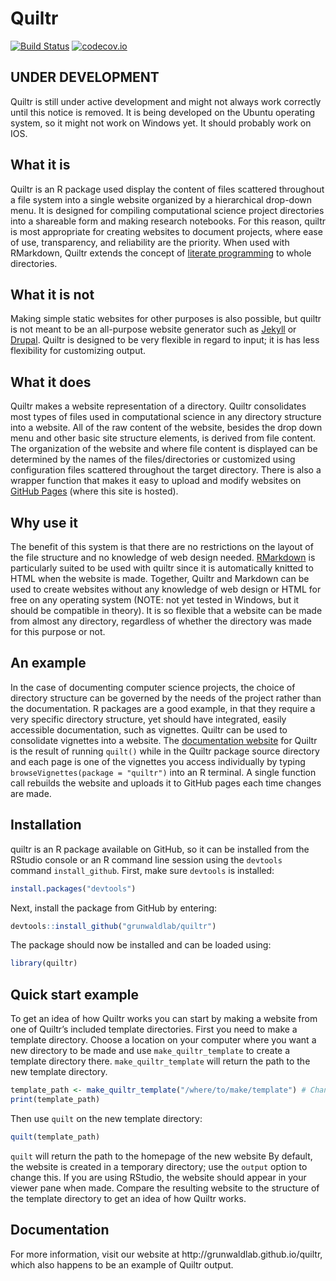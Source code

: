 # Quiltr

[![Build Status](https://travis-ci.org/grunwaldlab/quiltr.png?branch=master)](https://travis-ci.org/grunwaldlab/quiltr?branch=master)
[![codecov.io](https://codecov.io/github/grunwaldlab/quiltr/coverage.svg?branch=master)](https://codecov.io/github/grunwaldlab/quiltr?branch=master)

## UNDER DEVELOPMENT

Quiltr is still under active development and might not always work correctly until this notice is removed.
It is being developed on the Ubuntu operating system, so it might not work on Windows yet.
It should probably work on IOS. 


## What it is

Quiltr is an R package used display the content of files scattered throughout a file system into a single website organized by a hierarchical drop-down menu.
It is designed for compiling computational science project directories into a shareable form and making research notebooks.
For this reason, quiltr is most appropriate for creating websites to document projects, where ease of use, transparency, and reliability are the priority.
When used with RMarkdown, Quiltr extends the concept of [literate programming](https://en.wikipedia.org/?title=Literate_programming) to whole directories.


## What it is not

Making simple static websites for other purposes is also possible, but quiltr is not meant to be an all-purpose website generator such as [Jekyll](http://jekyllrb.com/) or [Drupal](https://www.drupal.org/).
Quiltr is designed to be very flexible in regard to input; it is has less flexibility for customizing output. 


## What it does

Quiltr makes a website representation of a directory.
Quiltr consolidates most types of files used in computational science in any directory structure into a website.
All of the raw content of the website, besides the drop down menu and other basic site structure elements, is derived from file content.
The organization of the website and where file content is displayed can be determined by the names of the files/directories or customized using configuration files scattered throughout the target directory.
There is also a wrapper function that makes it easy to upload and modify websites on [GitHub Pages](https://pages.github.com/) (where this site is hosted).


## Why use it

The benefit of this system is that there are no restrictions on the layout of the file structure and no knowledge of web design needed.
[RMarkdown](http://rmarkdown.rstudio.com/) is particularly suited to be used with quiltr since it is automatically knitted to HTML when the website is made.
Together, Quiltr and Markdown can be used to create websites without any knowledge of web design or HTML for free on any operating system (NOTE: not yet tested in Windows, but it should be compatible in theory).
It is so flexible that a website can be made from almost any directory, regardless of whether the directory was made for this purpose or not.


## An example

In the case of documenting computer science projects, the choice of directory structure can be governed by the needs of the project rather than the documentation.
R packages are a good example, in that they require a very specific directory structure, yet should have integrated, easily accessible documentation, such as vignettes. 
Quiltr can be used to consolidate vignettes into a website. 
The [documentation website](http://grunwaldlab.github.io/quiltr) for Quiltr is the result of running `quilt()` while in the Quiltr package source directory and each page is one of the vignettes you access individually by typing `browseVignettes(package = "quiltr")` into an R terminal. 
A single function call rebuilds the website and uploads it to GitHub pages each time changes are made. 


## Installation

quiltr is an R package available on GitHub, so it can be installed from the RStudio console or an R command line session using the `devtools` command `install_github`.
First, make sure `devtools` is installed:

```r
install.packages("devtools")
```

Next, install the package from GitHub by entering:

```r
devtools::install_github("grunwaldlab/quiltr")
```

The package should now be installed and can be loaded using:

```r
library(quiltr)
```

## Quick start example

To get an idea of how Quiltr works you can start by making a website from one of Quiltr's included template directories. 
First you need to make a template directory.
Choose a location on your computer where you want a new directory to be made and use `make_quiltr_template` to create a template directory there.
`make_quiltr_template` will return the path to the new template directory. 

```r
template_path <- make_quiltr_template("/where/to/make/template") # Change this path
print(template_path)
```

Then use `quilt` on the new template directory:

```r
quilt(template_path)
```

`quilt` will return the path to the homepage of the new website
By default, the website is created in a temporary directory; use the `output` option to change this.
If you are using RStudio, the website should appear in your viewer pane when made.
Compare the resulting website to the structure of the template directory to get an idea of how Quiltr works.

## Documentation

For more information, visit our website at http://grunwaldlab.github.io/quiltr, which also happens to be an example of Quiltr output. 

